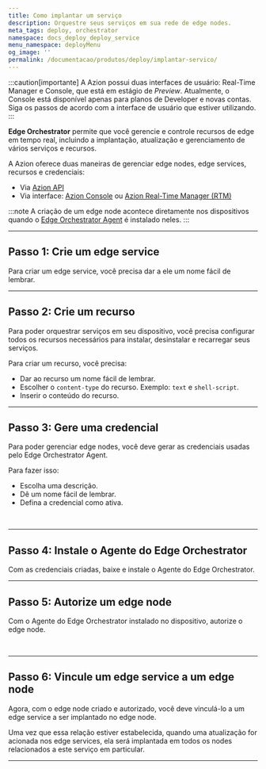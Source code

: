 ```yaml
---
title: Como implantar um serviço
description: Orquestre seus serviços em sua rede de edge nodes.
meta_tags: deploy, orchestrator
namespace: docs_deploy_deploy_service
menu_namespace: deployMenu
og_image: ''
permalink: /documentacao/produtos/deploy/implantar-servico/
---
```



:::caution[importante]
A Azion possui duas interfaces de usuário: Real-Time Manager e Console, que está em estágio de *Preview*. Atualmente, o Console está disponível apenas para planos de Developer e novas contas. Siga os passos de acordo com a interface de usuário que estiver utilizando.
:::

**Edge Orchestrator** permite que você gerencie e controle recursos de edge em tempo real, incluindo a implantação, atualização e gerenciamento de vários serviços e recursos.

A Azion oferece duas maneiras de gerenciar edge nodes, edge services, recursos e credenciais:

- Via [Azion API](https://api.azion.com/#9a7daab9-63f7-43a9-9959-2bd91088fca8)
- Via interface: [Azion Console](/pt-br/documentacao/produtos/guias/como-acessar-o-azion-console/) ou [Azion Real-Time Manager (RTM)](https://manager.azion.com/)

:::note 
A criação de um edge node acontece diretamente nos dispositivos quando o [Edge Orchestrator Agent](/pt-br/documentacao/produtos/guias/deploy/instalar-orchestrator-agent/) é instalado neles.
:::

<LinkButton link="/pt-br/documentacao/produtos/deploy/edge-orchestrator/" label="saiba mais sobre edge orchestrator" outlined />

---

## Passo 1: Crie um edge service

Para criar um edge service, você precisa dar a ele um nome fácil de lembrar.

<LinkButton link="/pt-br/documentacao/produtos/guias/deploy/criar-edge-service/" label="consulte o guia para criar um edge service" outlined />

---

## Passo 2: Crie um recurso

Para poder orquestrar serviços em seu dispositivo, você precisa configurar todos os recursos necessários para instalar, desinstalar e recarregar seus serviços.

Para criar um recurso, você precisa:

- Dar ao recurso um nome fácil de lembrar.
- Escolher o `content-type` do recurso. Exemplo: `text` e `shell-script`.
- Inserir o conteúdo do recurso.

<LinkButton link="/pt-br/documentacao/produtos/guias/deploy/provisionar-arquivos/" label="consulte o guia para criar um edge service resource" outlined />

---

## Passo 3: Gere uma credencial 

Para poder gerenciar edge nodes, você deve gerar as credenciais usadas pelo Edge Orchestrator Agent.

Para fazer isso: 

- Escolha uma descrição.
- Dê um nome fácil de lembrar.
- Defina a credencial como ativa.

<LinkButton link="/pt-br/documentacao/produtos/guias/deploy/gerar-credentials/" label="consulte o guia para criar uma credencial" outlined />
<br/>
<LinkButton link="/pt-br/documentacao/produtos/deploy/credenciais/" label="saiba mais sobre as credenciais" outlined />

---

## Passo 4: Instale o Agente do Edge Orchestrator

Com as credenciais criadas, baixe e instale o Agente do Edge Orchestrator.

<LinkButton link="/pt-br/documentacao/produtos/guias/deploy/instalar-orchestrator-agent/" label="consulte o guia de instalação do edge orchestrator agent" outlined />

---

## Passo 5: Autorize um edge node

Com o Agente do Edge Orchestrator instalado no dispositivo, autorize o edge node.

<LinkButton link="/pt-br/documentacao/produtos/guias/deploy/autorizar-edge-node/" label="consulte o guia para autorizar um edge node" outlined />
<br/>
<LinkButton link="/pt-br/documentacao/produtos/deploy/edge-orchestrator/edge-node/" label="saiba mais sobre edge nodes" outlined />

---

## Passo 6: Vincule um edge service a um edge node

Agora, com o edge node criado e autorizado, você deve vinculá-lo a um edge service a ser implantado no edge node.

<LinkButton link="/pt-br/documentacao/produtos/guias/deploy/vincular-servico/" label="consulte o guia para vincular um edge service a um edge node" outlined />

Uma vez que essa relação estiver estabelecida, quando uma atualização for acionada nos edge services, ela será implantada em todos os nodes relacionados a este serviço em particular.


---

